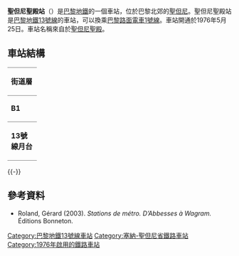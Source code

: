 {{expand|time=2016-03-09T03:18:54+00:00}}
{{no footnotes|time=2016-03-09T03:18:54+00:00}}
{{Infobox station
| name                = 聖但尼聖殿站
| symbol_location     = paris
| symbol              = m
| symbol2             = 
| type                = [[巴黎地鐵|巴黎地鐵]]車站
| image               = [[File:Basilique_de_Saint-Denis_-_Octobre_2012_-_Quais.jpg|300px]]
| alt                 = 
| caption             = 
| other_name          = 
| address             = [[聖但尼_(塞納-聖但尼省)|聖但尼 (塞納-聖但尼省)]]
| borough             = [[法蘭西島|法蘭西島]]
| country             = 法國
| iso_region          = FR_scale:2000
| coordinates_display = title
| coordinates_format  = dms
| latd  = 48.93806| latm  = | lats  = | latNS  = 
| longd = 2.36083| longm = | longs = | longEW = 
| coordinates         = 
| owned               = [[RATP|RATP]]
| operator            = [[RATP|RATP]]
| line                = 
| disabled            = 
| zone                = 1
| opened              = {{Start-date|1976年6月20日}}
| closed              = <!-- {{End date|YYYY|MM|DD|df=y}} -->
| services            = 
| map_type            = France Paris and inner ring
}}
'''聖但尼聖殿站'''（{{lang-fr|Basilique de Saint-Denis}}）是[[巴黎地鐵|巴黎地鐵]]的一個車站，位於巴黎北郊的[[聖但尼_(塞納-聖但尼省)|聖但尼]]。聖但尼聖殿站是[[巴黎地鐵13號線|巴黎地鐵13號線]]的車站，可以換乘[[巴黎路面電車1號線|巴黎路面電車1號線]]。車站開通於1976年5月25日。車站名稱來自於[[聖但尼聖殿|聖但尼聖殿]]。
== 車站結構 ==
{| border=0 cellspacing=0 cellpadding=3
|style="border-bottom:solid 1px gray;border-top:solid 1px gray;" width=50 valign=top|'''街道層'''
|-
|style="border-bottom:solid 1px gray;border-top:solid 1px gray;" width=50 valign=top|'''B1'''
|style="border-top:solid 1px gray;border-bottom:solid 1px gray;" width=100 valign=top|夾層
|-
|style="border-bottom:solid 1px gray;" width=50 rowspan=10 valign=top|'''13號線月台'''
|style="border-top:solid 1px gray;border-right:solid 2px black;border-left:solid 2px black;border-bottom:solid 2px black;" colspan=2|<center><small>[[側式月台|側式月台]]，右側開門</small></center>
|-
|style="border-bottom:solid 1px gray;" width=100|北行
|style="border-bottom:solid 1px gray;" width=390|{{arrow|L}} [[File:Metro-M.svg|16x16px]][[File:Paris_Metro_13.svg|16x16px]] 往[[聖但尼大學站|聖但尼大學]]<small>（總站）</small>
|-
|南行
|{{arrow|R}}  [[File:Metro-M.svg|16x16px]][[File:Paris_Metro_13.svg|16x16px]]往[[沙蒂永-蒙魯日站|沙蒂永-蒙魯日]]<small>（[[聖但尼-巴黎門站|聖但尼-巴黎門]]）</small>
|-
|style="border-top:solid 2px black;border-right:solid 2px black;border-left:solid 2px black;border-bottom:solid 1px gray;" colspan=2|<center><small>[[側式月台|側式月台]]，右側開門</small></center>
|}
{{-}}
==參考資料==
*Roland, Gérard (2003). ''Stations de métro. D’Abbesses à Wagram.'' Éditions Bonneton.
{{commons category|Basilique de Saint-Denis (Paris Metro)}}

{{巴黎地鐵13號線}}
{{DEFAULTSORT:Basilique de Saint-Denis}}
[[Category:巴黎地鐵13號線車站|Category:巴黎地鐵13號線車站]]
[[Category:塞納-聖但尼省鐵路車站|Category:塞納-聖但尼省鐵路車站]]
[[Category:1976年啟用的鐵路車站|Category:1976年啟用的鐵路車站]]